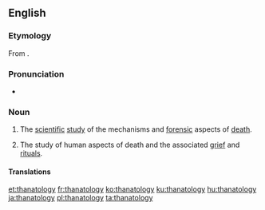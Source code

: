 ==English==
{{wikipedia}}

===Etymology===
From {{confix|thanato|ology|lang=en}}.

===Pronunciation===
* {{a|UK}} {{IPA|/θanəˈtɒlədʒi/|lang=en}}

===Noun===
{{en-noun|-|thanatologies}}

# The [[scientific]] [[study]] of the mechanisms and [[forensic]] aspects of [[death]].
# {{label|en|psychology}} The study of human aspects of death and the associated [[grief]] and [[ritual]]s.

====Translations====
{{trans-see|deathlore}}

[[et:thanatology]]
[[fr:thanatology]]
[[ko:thanatology]]
[[ku:thanatology]]
[[hu:thanatology]]
[[ja:thanatology]]
[[pl:thanatology]]
[[ta:thanatology]]